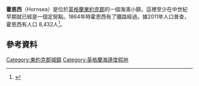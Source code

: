 {{Infobox UK place
|country =                  英格蘭
|latitude =                 53.9108
|longitude =                -0.1676
|official_name =            Hornsea
|population =               8,432
|population_ref =           ([[United_Kingdom_Census_2011|2011普查]])<ref name="2011 census"/>
|civil_parish =             Hornsea
|unitary_england =          [[東約克郡|東約克郡]]
|region =                   約克郡和亨伯
|post_town =                HORNSEA
|postcode_district =        HU18
|postcode_area =            HU
|dial_code =                01964
|os_grid_reference =        TA203476
|static_image =             [[File:Hornsea_2.jpg|240px]]
|static_image_caption =    
|london_distance=
}}
'''霍恩西'''（Hornsea）是位於[[英格蘭|英格蘭]][[東約克郡|東約克郡]]的一個海濱小鎮，這裡至少在中世紀早期就已經是一個定居點。1864年時霍恩西有了鐵路經過。據2011年人口普查，霍恩西有人口	8,432人<ref name="2011 census">{{cite web
 | url = http://www.neighbourhood.statistics.gov.uk/dissemination/LeadKeyFigures.do?a=7&b=11124802&c=hornsea&d=16&e=62&g=6381106&i=1001x1003x1032x1004&m=0&r=1&s=1360086006972&enc=1
 | title = Key Figures for 2011 Census: Key Statistics: Area: Hornsea CP (Parish)
 | work = 2011 Census
 | publisher = [[Office_for_National_Statistics|Office for National Statistics]]
 | year = 2011
 | accessdate = 5 February 2013
 | archive-url = https://web.archive.org/web/20160304063700/http://www.neighbourhood.statistics.gov.uk/dissemination/LeadKeyFigures.do?a=7&b=11124802&c=hornsea&d=16&e=62&g=6381106&i=1001x1003x1032x1004&m=0&r=1&s=1360086006972&enc=1
 | archive-date = 2016-03-04
 | dead-url = yes
 }}</ref>。

== 參考資料 ==
{{reflist}}

[[Category:東約克郡城鎮|Category:東約克郡城鎮]]
[[Category:英格蘭海邊度假地|Category:英格蘭海邊度假地]]